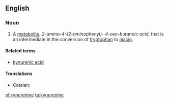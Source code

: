 ==English==
{{wikipedia}}

===Noun===
{{en-noun|s|-}}

# {{context|organic compound}} A [[metabolite]], ''2-amino-4-(2-aminophenyl)- 4-oxo-butanoic acid'', that is an intermediate in the conversion of [[tryptophan]] to [[niacin]].

====Related terms====
* [[kynurenic acid]]

====Translations====
{{trans-top|metabolite}}
* Catalan: {{t-|ca|quinurenina|f}}
{{trans-mid}}
{{trans-bottom}}

[[pl:kynurenine]]
[[ta:kynurenine]]